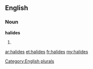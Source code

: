 ==English==

===Noun===
'''halides'''

# {{plural of|[[halide]]}}

[[Category:English plurals]]

[[ar:halides]]
[[et:halides]]
[[fr:halides]]
[[my:halides]]